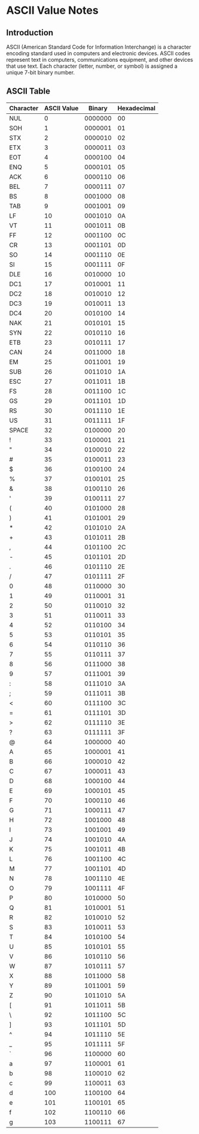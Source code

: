 # ASCII Value Notes

## Introduction
ASCII (American Standard Code for Information Interchange) is a character encoding standard used in computers and electronic devices. ASCII codes represent text in computers, communications equipment, and other devices that use text. Each character (letter, number, or symbol) is assigned a unique 7-bit binary number.

## ASCII Table

| Character | ASCII Value | Binary   | Hexadecimal |
|-----------|-------------|----------|-------------|
| NUL       | 0           | 0000000  | 00          |
| SOH       | 1           | 0000001  | 01          |
| STX       | 2           | 0000010  | 02          |
| ETX       | 3           | 0000011  | 03          |
| EOT       | 4           | 0000100  | 04          |
| ENQ       | 5           | 0000101  | 05          |
| ACK       | 6           | 0000110  | 06          |
| BEL       | 7           | 0000111  | 07          |
| BS        | 8           | 0001000  | 08          |
| TAB       | 9           | 0001001  | 09          |
| LF        | 10          | 0001010  | 0A          |
| VT        | 11          | 0001011  | 0B          |
| FF        | 12          | 0001100  | 0C          |
| CR        | 13          | 0001101  | 0D          |
| SO        | 14          | 0001110  | 0E          |
| SI        | 15          | 0001111  | 0F          |
| DLE       | 16          | 0010000  | 10          |
| DC1       | 17          | 0010001  | 11          |
| DC2       | 18          | 0010010  | 12          |
| DC3       | 19          | 0010011  | 13          |
| DC4       | 20          | 0010100  | 14          |
| NAK       | 21          | 0010101  | 15          |
| SYN       | 22          | 0010110  | 16          |
| ETB       | 23          | 0010111  | 17          |
| CAN       | 24          | 0011000  | 18          |
| EM        | 25          | 0011001  | 19          |
| SUB       | 26          | 0011010  | 1A          |
| ESC       | 27          | 0011011  | 1B          |
| FS        | 28          | 0011100  | 1C          |
| GS        | 29          | 0011101  | 1D          |
| RS        | 30          | 0011110  | 1E          |
| US        | 31          | 0011111  | 1F          |
| SPACE     | 32          | 0100000  | 20          |
| !         | 33          | 0100001  | 21          |
| "         | 34          | 0100010  | 22          |
| #         | 35          | 0100011  | 23          |
| $         | 36          | 0100100  | 24          |
| %         | 37          | 0100101  | 25          |
| &         | 38          | 0100110  | 26          |
| '         | 39          | 0100111  | 27          |
| (         | 40          | 0101000  | 28          |
| )         | 41          | 0101001  | 29          |
| *         | 42          | 0101010  | 2A          |
| +         | 43          | 0101011  | 2B          |
| ,         | 44          | 0101100  | 2C          |
| -         | 45          | 0101101  | 2D          |
| .         | 46          | 0101110  | 2E          |
| /         | 47          | 0101111  | 2F          |
| 0         | 48          | 0110000  | 30          |
| 1         | 49          | 0110001  | 31          |
| 2         | 50          | 0110010  | 32          |
| 3         | 51          | 0110011  | 33          |
| 4         | 52          | 0110100  | 34          |
| 5         | 53          | 0110101  | 35          |
| 6         | 54          | 0110110  | 36          |
| 7         | 55          | 0110111  | 37          |
| 8         | 56          | 0111000  | 38          |
| 9         | 57          | 0111001  | 39          |
| :         | 58          | 0111010  | 3A          |
| ;         | 59          | 0111011  | 3B          |
| <         | 60          | 0111100  | 3C          |
| =         | 61          | 0111101  | 3D          |
| >         | 62          | 0111110  | 3E          |
| ?         | 63          | 0111111  | 3F          |
| @         | 64          | 1000000  | 40          |
| A         | 65          | 1000001  | 41          |
| B         | 66          | 1000010  | 42          |
| C         | 67          | 1000011  | 43          |
| D         | 68          | 1000100  | 44          |
| E         | 69          | 1000101  | 45          |
| F         | 70          | 1000110  | 46          |
| G         | 71          | 1000111  | 47          |
| H         | 72          | 1001000  | 48          |
| I         | 73          | 1001001  | 49          |
| J         | 74          | 1001010  | 4A          |
| K         | 75          | 1001011  | 4B          |
| L         | 76          | 1001100  | 4C          |
| M         | 77          | 1001101  | 4D          |
| N         | 78          | 1001110  | 4E          |
| O         | 79          | 1001111  | 4F          |
| P         | 80          | 1010000  | 50          |
| Q         | 81          | 1010001  | 51          |
| R         | 82          | 1010010  | 52          |
| S         | 83          | 1010011  | 53          |
| T         | 84          | 1010100  | 54          |
| U         | 85          | 1010101  | 55          |
| V         | 86          | 1010110  | 56          |
| W         | 87          | 1010111  | 57          |
| X         | 88          | 1011000  | 58          |
| Y         | 89          | 1011001  | 59          |
| Z         | 90          | 1011010  | 5A          |
| [         | 91          | 1011011  | 5B          |
| \         | 92          | 1011100  | 5C          |
| ]         | 93          | 1011101  | 5D          |
| ^         | 94          | 1011110  | 5E          |
| _         | 95          | 1011111  | 5F          |
| `         | 96          | 1100000  | 60          |
| a         | 97          | 1100001  | 61          |
| b         | 98          | 1100010  | 62          |
| c         | 99          | 1100011  | 63          |
| d         | 100         | 1100100  | 64          |
| e         | 101         | 1100101  | 65          |
| f         | 102         | 1100110  | 66          |
| g         | 103         | 1100111  | 67         
